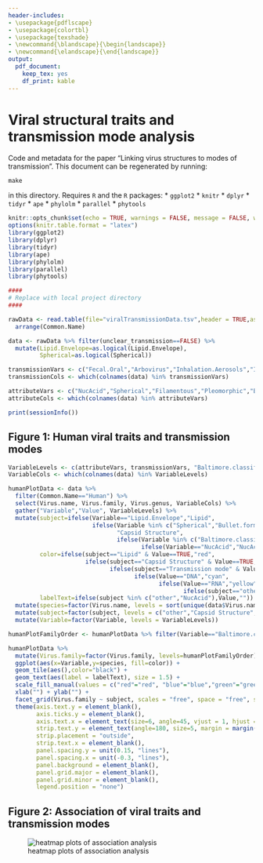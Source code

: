 ```yaml
---
header-includes:
- \usepackage{pdflscape}
- \usepackage{colortbl}
- \usepackage{texshade}
- \newcommand{\blandscape}{\begin{landscape}}
- \newcommand{\elandscape}{\end{landscape}}
output: 
  pdf_document: 
    keep_tex: yes
    df_print: kable
---
```

# Viral structural traits and transmission mode analysis
Code and metadata for the paper "Linking virus structures to modes of transmission". This document can be regenerated by running:

```
make
```

in this directory. Requires `R` and the `R` packages:
* `ggplot2`
* `knitr`
* `dplyr`
* `tidyr`
* `ape`
* `phylolm`
* `parallel`
* `phytools`


```r
knitr::opts_chunk$set(echo = TRUE, warnings = FALSE, message = FALSE, warning = FALSE)
options(knitr.table.format = "latex") 
library(ggplot2)
library(dplyr)
library(tidyr)
library(ape)
library(phylolm)
library(parallel)
library(phytools)

####
# Replace with local project directory
####

rawData <- read.table(file="viralTransmissionData.tsv",header = TRUE,as.is = TRUE,fill = TRUE, sep = "\t", quote = "") %>%
  arrange(Common.Name)

data <- rawData %>% filter(unclear_transmission==FALSE) %>%
  mutate(Lipid.Envelope=as.logical(Lipid.Envelope),
         Spherical=as.logical(Spherical))

transmissionVars <- c("Fecal.Oral","Arbovirus","Inhalation.Aerosols","Inhalation.Dust","Sexual","Eating","Oral.Bloodstream","Breastfeeding","Maternal.Fetal","Germ.line","Blood.Products","Contact.Skin.or.Eye")
transmissionCols <- which(colnames(data) %in% transmissionVars)

attributeVars <- c("NucAcid","Spherical","Filamentous","Pleomorphic","Bullet.form","Lipid.Envelope")
attributeCols <- which(colnames(data) %in% attributeVars)

```

```r
print(sessionInfo())
```


## Figure 1: Human viral traits and transmission modes
```r

VariableLevels <- c(attributeVars, transmissionVars, "Baltimore.classification")
VariableCols <- which(colnames(data) %in% VariableLevels)

humanPlotData <- data %>%
  filter(Common.Name=="Human") %>%
  select(Virus.name, Virus.family, Virus.genus, VariableCols) %>%
  gather("Variable","Value", VariableLevels) %>%
  mutate(subject=ifelse(Variable=="Lipid.Envelope","Lipid",
                        ifelse(Variable %in% c("Spherical","Bullet.form","Filamentous", "Pleomorphic"),
                               "Capsid Structure",
                               ifelse(Variable %in% c("Baltimore.classification","Category"),"other",
                                      ifelse(Variable=="NucAcid","NucAcid","Transmission mode")))),
         color=ifelse(subject=="Lipid" & Value==TRUE,"red",
                      ifelse(subject=="Capsid Structure" & Value==TRUE, "blue",
                             ifelse(subject=="Transmission mode" & Value==TRUE,"green",
                                    ifelse(Value=="DNA","cyan",
                                           ifelse(Value=="RNA","yellow",
                                                  ifelse(subject=="other","white","black")))))),
         labelText=ifelse(subject %in% c("other","NucAcid"),Value,"")) %>%
  mutate(species=factor(Virus.name, levels = sort(unique(data$Virus.name), decreasing = TRUE))) %>%
  mutate(subject=factor(subject, levels = c("other","Capsid Structure","NucAcid","Lipid","Transmission mode"))) %>%
  mutate(Variable=factor(Variable, levels = VariableLevels))

humanPlotFamilyOrder <- humanPlotData %>% filter(Variable=="Baltimore.classification") %>% arrange(Value, Virus.family) %>% pull(Virus.family) %>% unique()

humanPlotData %>%
  mutate(Virus.family=factor(Virus.family, levels=humanPlotFamilyOrder)) %>%
  ggplot(aes(x=Variable,y=species, fill=color)) +
  geom_tile(aes(),color="black") +
  geom_text(aes(label = labelText), size = 1.5) +
  scale_fill_manual(values = c("red"="red", "blue"="blue","green"="green","light grey"="light grey","white"="white","cyan"="cyan","yellow"="yellow", "black"="black")) +
  xlab("") + ylab("") +
  facet_grid(Virus.family ~ subject, scales = "free", space = "free", switch="y") +
  theme(axis.text.y = element_blank(),
        axis.ticks.y = element_blank(),
        axis.text.x = element_text(size=6, angle=45, vjust = 1, hjust = 1),
        strip.text.y = element_text(angle=180, size=5, margin = margin(0,0,0,0, "cm")),
        strip.placement = "outside",
        strip.text.x = element_blank(),
        panel.spacing.y = unit(0.15, "lines"),
        panel.spacing.x = unit(-0.3, "lines"),
        panel.background = element_blank(),
        panel.grid.major = element_blank(),
        panel.grid.minor = element_blank(),
        legend.position = "none")


```

## Figure 2: Association of viral traits and transmission modes
![heatmap plots of association analysis](figure/heat.png)

